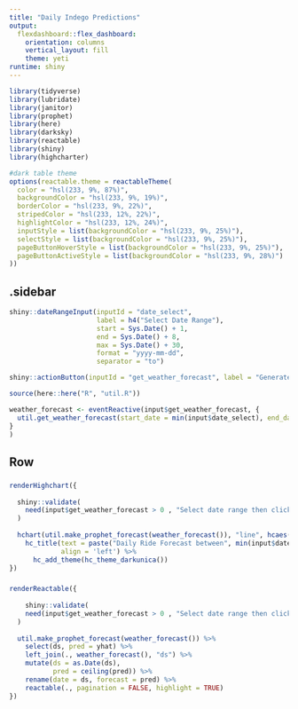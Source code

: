 ```yaml
---
title: "Daily Indego Predictions"
output: 
  flexdashboard::flex_dashboard:
    orientation: columns
    vertical_layout: fill
    theme: yeti
runtime: shiny
---
```


```r
library(tidyverse)
library(lubridate)
library(janitor)
library(prophet)
library(here)
library(darksky)
library(reactable)
library(shiny)
library(highcharter)

#dark table theme
options(reactable.theme = reactableTheme(
  color = "hsl(233, 9%, 87%)",
  backgroundColor = "hsl(233, 9%, 19%)",
  borderColor = "hsl(233, 9%, 22%)",
  stripedColor = "hsl(233, 12%, 22%)",
  highlightColor = "hsl(233, 12%, 24%)",
  inputStyle = list(backgroundColor = "hsl(233, 9%, 25%)"),
  selectStyle = list(backgroundColor = "hsl(233, 9%, 25%)"),
  pageButtonHoverStyle = list(backgroundColor = "hsl(233, 9%, 25%)"),
  pageButtonActiveStyle = list(backgroundColor = "hsl(233, 9%, 28%)")
))
```


.sidebar {.sidebar}
--------------------
```r
shiny::dateRangeInput(inputId = "date_select", 
                      label = h4("Select Date Range"), 
                      start = Sys.Date() + 1, 
                      end = Sys.Date() + 8,
                      max = Sys.Date() + 30, 
                      format = "yyyy-mm-dd", 
                      separator = "to")

shiny::actionButton(inputId = "get_weather_forecast", label = "Generate Forecast")
```

```r

source(here::here("R", "util.R"))

weather_forecast <- eventReactive(input$get_weather_forecast, {
  util.get_weather_forecast(start_date = min(input$date_select), end_date = max(input$date_select))
}
)

```

Row
-----------
### 
```r
renderHighchart({
  
  shiny::validate(
    need(input$get_weather_forecast > 0 , "Select date range then click 'Generate Forecast'")
  )
  
  hchart(util.make_prophet_forecast(weather_forecast()), "line", hcaes(x = as.Date(ds), y = ceiling(yhat))) %>%
    hc_title(text = paste("Daily Ride Forecast between", min(input$date_select), "and", max(input$date_select)),
             align = 'left') %>%
      hc_add_theme(hc_theme_darkunica())
})
```

### 
```r
renderReactable({
  
    shiny::validate(
    need(input$get_weather_forecast > 0 , "Select date range then click 'Generate Forecast'")
  )
  
  util.make_prophet_forecast(weather_forecast()) %>%
    select(ds, pred = yhat) %>%
    left_join(., weather_forecast(), "ds") %>%
    mutate(ds = as.Date(ds),
           pred = ceiling(pred)) %>%
    rename(date = ds, forecast = pred) %>%
    reactable(., pagination = FALSE, highlight = TRUE)
})
```